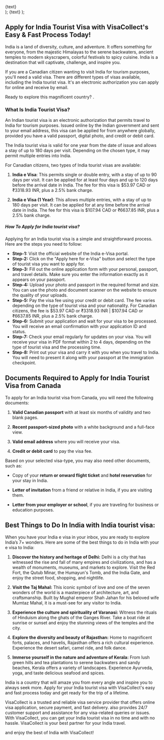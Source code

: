   <div className="flex justify-center items-center">
    <Link
      href={href}
      className="items-center justify-center flex gap-2 px-5 py-2 text-base font-semibold text-white duration-150 ease-in-out rounded-full shrink-0 bg-secondary hover:scale-105"
    >
      {text}
    </Link>
  </div>
);

  <Link className="text-secondary font-semibold text-lg" href={href}>
    {text}
  </Link>
);

## Apply for India Tourist Visa with VisaCollect's Easy & Fast Process Today!

India is a land of diversity, culture, and adventure. It offers something for everyone, from the majestic Himalayas to the serene backwaters, ancient temples to modern skyscrapers, colorful festivals to spicy cuisine. India is a destination that will captivate, challenge, and inspire you.

If you are a Canadian citizen wanting to visit India for tourism purposes, you'll need a valid visa. There are different types of visas available, including the India tourist visa. It's an electronic authorization you can apply for online and receive by email.

Ready to explore this magnificent country? <LinkText text="Apply for India e Visa Now" href="/in/visa/step-one" />.

### What Is India Tourist Visa?

An Indian tourist visa is an electronic authorization that permits travel to India for tourism purposes. Issued online by the Indian government and sent to your email address, this visa can be applied for from anywhere globally, provided you have a valid passport, digital photo, and credit or debit card.

The India tourist visa is valid for one year from the date of issue and allows a stay of up to 180 days per visit. Depending on the chosen type, it may permit multiple entries into India.

For Canadian citizens, two types of India tourist visas are available:

1. **India e Visa**: This permits single or double entry, with a stay of up to 90 days per visit. It can be applied for at least four days and up to 120 days before the arrival date in India. The fee for this visa is $53.97 CAD or ₹3318.93 INR, plus a 2.5% bank charge.

2. **India e Visa (1 Year)**: This allows multiple entries, with a stay of up to 180 days per visit. It can be applied for at any time before the arrival date in India. The fee for this visa is $107.94 CAD or ₹6637.85 INR, plus a 2.5% bank charge.

##### How To Apply for India tourist visa?

Applying for an India tourist visa is a simple and straightforward process. Here are the steps you need to follow:

- **Step-1:** Visit the official website of the India e-Visa portal.
- **Step-2:** Click on the "Apply here for e-Visa" button and select the type of tourist visa you want to apply for.
- **Step-3:** Fill out the online application form with your personal, passport, and travel details. Make sure you enter the information exactly as it appears on your passport.
- **Step-4:** Upload your photo and passport in the required format and size. You can use the photo and document scanner on the website to ensure the quality of your uploads.
- **Step-5:** Pay the visa fee using your credit or debit card. The fee varies depending on the type of tourist visa and your nationality. For Canadian citizens, the fee is $53.97 CAD or ₹3318.93 INR | $107.94 CAD or ₹6637.85 INR, plus a 2.5% bank charge.
- **Step-6:** Submit your application and wait for your visa to be processed. You will receive an email confirmation with your application ID and status.
- **Step-7:** Check your email regularly for updates on your visa. You will receive your visa in PDF format within 2 to 4 days, depending on the type of tourist visa and the processing time.
- **Step-8:** Print out your visa and carry it with you when you travel to India. You will need to present it along with your passport at the immigration checkpoint.

## Documents Required to Apply for India Tourist Visa from Canada

To apply for an India tourist visa from Canada, you will need the following documents:

1. **Valid Canadian passport** with at least six months of validity and two blank pages.

2. **Recent passport-sized photo** with a white background and a full-face view.

3. **Valid email address** where you will receive your visa.

4. **Credit or debit card** to pay the visa fee.

Based on your selected visa-type, you may also need other documents, such as:

- Copy of your **return or onward flight ticket** and **hotel reservation** for your stay in India.

- **Letter of invitation** from a friend or relative in India, if you are visiting them.

- **Letter from your employer or school**, if you are traveling for business or education purposes.

## Best Things to Do In India with India tourist visa:

When you have your India e visa in your inbox, you are ready to explore India’s 7+ wonders. Here are some of the best things to do in India with your e visa to India:

1. **Discover the history and heritage of Delhi:** Delhi is a city that has witnessed the rise and fall of many empires and civilizations, and has a wealth of monuments, museums, and markets to explore. Visit the Red Fort, the Qutub Minar, the Humayun's Tomb, and the India Gate, and enjoy the street food, shopping, and nightlife.

2. **Visit the Taj Mahal:** This iconic symbol of love and one of the seven wonders of the world is a masterpiece of architecture, art, and craftsmanship. Built by Mughal emperor Shah Jahan for his beloved wife Mumtaz Mahal, it is a must-see for any visitor to India.

3. **Experience the culture and spirituality of Varanasi:** Witness the rituals of Hinduism along the ghats of the Ganges River. Take a boat ride at sunrise or sunset and enjoy the stunning views of the temples and the city.

4. **Explore the diversity and beauty of Rajasthan:** Home to magnificent forts, palaces, and havelis, Rajasthan offers a rich cultural experience. Experience the desert safari, camel ride, and folk dance.

5. **Immerse yourself in the nature and adventure of Kerala:** From lush green hills and tea plantations to serene backwaters and sandy beaches, Kerala offers a variety of landscapes. Experience Ayurveda, yoga, and taste delicious seafood and spices.

India is a country that will amaze you from every angle and inspire you to always seek more. Apply for your India tourist visa with VisaCollect's easy and fast process today and get ready for the trip of a lifetime.

VisaCollect is a trusted and reliable visa service provider that offers online visa application, secure payment, and fast delivery. <LinkText text="visacollect.com" href="/" /> also provides 24/7 customer support and assistance for any visa-related queries or issues. With VisaCollect, you can get your India tourist visa in no time and with no hassle. VisaCollect is your best partner for your India travel.

<LinkText text="Apply for India e Visa Now" href="/in/visa/step-one" /> and enjoy
the best of India with VisaCollect!
